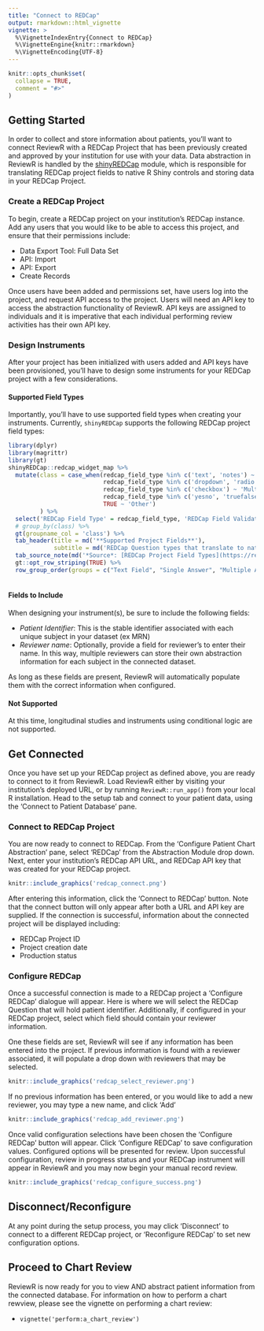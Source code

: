 ```yaml
---
title: "Connect to REDCap"
output: rmarkdown::html_vignette
vignette: >
  %\VignetteIndexEntry{Connect to REDCap}
  %\VignetteEngine{knitr::rmarkdown}
  %\VignetteEncoding{UTF-8}
---
```


```r
knitr::opts_chunk$set(
  collapse = TRUE,
  comment = "#>"
)
```

## Getting Started

In order to collect and store information about patients, you'll want to connect ReviewR with a REDCap Project that has been previously created and approved by your institution for use with your data. Data abstraction in ReviewR is handled by the [shinyREDCap](https://shinyredcap.thewileylab.org/) module, which is responsible for translating REDCap project fields to native R Shiny controls and storing data in your REDCap Project. 

### Create a REDCap Project

To begin, create a REDCap project on your institution's REDCap instance. Add any users that you would like to be able to access this project, and ensure that their permissions include:

* Data Export Tool: Full Data Set
* API: Import
* API: Export
* Create Records

Once users have been added and permissions set, have users log into the project, and request API access to the project. Users will need an API key to access the abstraction functionality of ReviewR. API keys are assigned to individuals and it is imperative that each individual performing review activities has their own API key.

### Design Instruments

After your project has been initialized with users added and API keys have been provisioned, you'll have to design some instruments for your REDCap project with a few considerations. 

#### Supported Field Types
Importantly, you'll have to use supported field types when creating your instruments. Currently, `shinyREDCap` supports the following REDCap project field types:
```r
library(dplyr)
library(magrittr)
library(gt)
shinyREDCap::redcap_widget_map %>% 
  mutate(class = case_when(redcap_field_type %in% c('text', 'notes') ~ 'Text Field',
                           redcap_field_type %in% c('dropdown', 'radio') ~ 'Single Answer',
                           redcap_field_type %in% c('checkbox') ~ 'Multiple Answer',
                           redcap_field_type %in% c('yesno', 'truefalse') ~ 'Logical',
                           TRUE ~ 'Other')
         ) %>% 
  select('REDCap Field Type' = redcap_field_type, 'REDCap Field Validation' = redcap_field_val, class, -shinyREDCap_widget_function) %>% 
  # group_by(class) %>%
  gt(groupname_col = 'class') %>% 
  tab_header(title = md('**Supported Project Fields**'),
             subtitle = md('REDCap Question types that translate to native shiny controls.')) %>%
  tab_source_note(md('*Source*: [REDCap Project Field Types](https://redcap.vanderbilt.edu/consortium/videoplayer.php?video=field_types02.mp4&title=REDCap%20Project%20Field%20Types&referer=redcap.ucdenver.edu)')) %>% 
  gt::opt_row_striping(TRUE) %>% 
  row_group_order(groups = c("Text Field", "Single Answer", "Multiple Answer", "Logical"))
  
```

#### Fields to Include

When designing your instrument(s), be sure to include the following fields:

* *Patient Identifier*: This is the stable identifier associated with each unique subject in your dataset (ex MRN)
* *Reviewer name*: Optionally, provide a field for reviewer's to enter their name. In this way, multiple reviewers can store their own abstraction information for each subject in the connected dataset.

As long as these fields are present, ReviewR will automatically populate them with the correct information when configured.

#### Not Supported

At this time, longitudinal studies and instruments using conditional logic are not supported. 

## Get Connected

Once you have set up your REDCap project as defined above, you are ready to connect to it from ReviewR. Load ReviewR either by visiting your institution's deployed URL, or by running `ReviewR::run_app()` from your local R installation. Head to the setup tab and connect to your patient data, using the 'Connect to Patient Database' pane. 

### Connect to REDCap Project

You are now ready to connect to REDCap. From the 'Configure Patient Chart Abstraction' pane, select 'REDCap' from the Abstraction Module drop down. Next, enter your institution's REDCap API URL, and REDCap API key that was created for your REDCap project.

```r
knitr::include_graphics('redcap_connect.png')
```
After entering this information, click the 'Connect to REDCap' button. Note that the connect button will only appear after both a URL and API key are supplied. If the connection is successful, information about the connected project will be displayed including:

* REDCap Project ID
* Project creation date
* Production status

### Configure REDCap

Once a successful connection is made to a REDCap project a 'Configure REDCap' dialogue will appear. Here is where we will select the REDCap Question that will hold patient identifier. Additionally, if configured in your REDCap project, select which field should contain your reviewer information. 

One these fields are set, ReviewR will see if any information has been entered into the project. If previous information is found with a reviewer associated, it will populate a drop down with reviewers that may be selected. 

```r
knitr::include_graphics('redcap_select_reviewer.png')
```

If no previous information has been entered, or you would like to add a new reviewer, you may type a new name, and click 'Add'
```r
knitr::include_graphics('redcap_add_reviewer.png')
```

Once valid configuration selections have been chosen the 'Configure REDCap' button will appear. Click 'Configure REDCap' to save configuration values. Configured options will be presented for review. Upon successful configuration, review in progress status and your REDCap instrument will appear in ReviewR and you may now begin your manual record review. 
```r
knitr::include_graphics('redcap_configure_success.png')
```

## Disconnect/Reconfigure

At any point during the setup process, you may click 'Disconnect' to connect to a different REDCap project, or 'Reconfigure REDCap' to set new configuration options.

## Proceed to Chart Review

ReviewR is now ready for you to view AND abstract patient information from the connected database. For information on how to perform a chart rewview, please see the vignette on performing a chart review:

* `vignette('perform:a_chart_review')`

